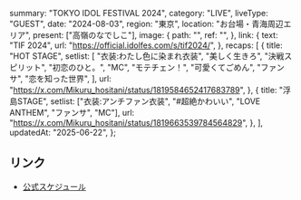   summary: "TOKYO IDOL FESTIVAL 2024",
  category: "LIVE",
  liveType: "GUEST",
  date: "2024-08-03",
  region: "東京",
  location: "お台場・青海周辺エリア",
  present: ["高嶺のなでしこ"],
  image: {
    path: "",
    ref: "",
  },
  link: {
    text: "TIF 2024",
    url: "https://official.idolfes.com/s/tif2024/",
  },
  recaps: [
    {
      title: "HOT STAGE",
      setlist: [
        "衣装:わたし色に染まれ衣装",
        "美しく生きろ",
        "決戦スピリット",
        "初恋のひと。",
        "MC",
        "モテチェン！",
        "可愛くてごめん",
        "ファンサ",
        "恋を知った世界",
      ],
      url: "https://x.com/Mikuru_hositani/status/1819584652417683789",
    },
    {
      title: "浮島STAGE",
      setlist: ["衣装:アンチファン衣装", "#超絶かわいい", "LOVE ANTHEM", "ファンサ", "MC"],
      url: "https://x.com/Mikuru_hositani/status/1819663539784564829",
    },
  ],
  updatedAt: "2025-06-22",
};

## リンク

- [公式スケジュール](https://takanenonadeshiko.jp/?p=2159)
